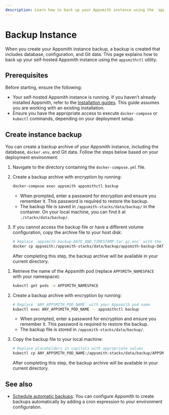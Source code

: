 ```yaml
---
description: Learn how to back up your Appsmith instance using the `appsmithctl` command-line utility.
---
```



# Backup Instance

When you create your Appsmith instance backup, a backup is created that includes database, configuration, and Git data. This page explains how to back up your self-hosted Appsmith instance using the `appsmithctl` utility.

## Prerequisites

Before starting, ensure the following:

- Your self-hosted Appsmith instance is running. If you haven’t already installed Appsmith, refer to the [Installation guides](/getting-started/setup/installation-guides). This guide assumes you are working with an existing installation.
- Ensure you have the appropriate access to execute `docker-compose` or `kubectl` commands, depending on your deployment setup.

## Create instance backup

You can create a backup archive of your Appsmith instance, including the database, `docker.env`, and Git data. Follow the steps below based on your deployment environment:

<Tabs queryString="current-command-type">

<TabItem label="Docker" value="docker-commands">

1. Navigate to the directory containing the `docker-compose.yml` file.

2. Create a backup archive with encryption by running:

   ```bash
   docker-compose exec appsmith appsmithctl backup
   ```

   - When prompted, enter a password for encryption and ensure you remember it. This password is required to restore the backup.
   - The backup file is saved in `/appsmith-stacks/data/backup/` in the container. On your local machine, you can find it at `./stacks/data/backup/`.

3. If you cannot access the backup file or have a different volume configuration, copy the archive file to your host disk:

   ```bash
   # Replace `appsmith-backup-DATE_AND_TIMESTAMP.tar.gz.enc` with the backup file name
   docker cp appsmith:/appsmith-stacks/data/backup/appsmith-backup-DATE_AND_TIMESTAMP.tar.gz.enc .
   ```

   After completing this step, the backup archive will be available in your current directory.

</TabItem>

<TabItem label="Kubernetes" value="kubernetes-commands">

1. Retrieve the name of the Appsmith pod (replace `APPSMITH_NAMESPACE` with your namespace):

   ```bash
   kubectl get pods -n APPSMITH_NAMESPACE
   ```

2. Create a backup archive with encryption by running:

   ```bash
   # Replace `ANY_APPSMITH_POD_NAME` with your Appsmith pod name
   kubectl exec ANY_APPSMITH_POD_NAME -- appsmithctl backup
   ```

   - When prompted, enter a password for encryption and ensure you remember it. This password is required to restore the backup.
   - The backup file is stored in `/appsmith-stacks/data/backup/`.

3. Copy the backup file to your local machine:

   ```bash
   # Replace placeholders in capitals with appropriate values
   kubectl cp ANY_APPSMITH_POD_NAME:/appsmith-stacks/data/backup/APPSMITH_BACKUP_FILENAME -n APPSMITH_NAMESPACE LOCAL_BACKUP_FILENAME
   ```

   After completing this step, the backup archive will be available in your current directory.

</TabItem>

</Tabs>

## See also
* [Schedule automatic backups](/getting-started/setup/environment-variables#automatic-backups): You can configure Appsmith to create backups automatically by adding a cron expression to your environment configuration.


